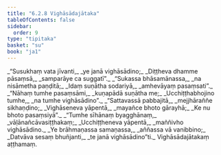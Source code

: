 ```yaml
---
title: "6.2.8 Vighāsādajātaka"
tableOfContents: false
sidebar:
  order: 9
type: "tipitaka"
basket: "su"
book: "ja1"
---
```



<DynamicBreadcrumb />

<Division number="123" book="ja1">

<Paragraph number="1459" type="verses" book="ja1">
_“Susukhaṃ vata jīvanti,_  
_ye janā vighāsādino;_  
_Diṭṭheva dhamme pāsaṃsā,_  
_samparāye ca suggatī”._  

</Paragraph>

</Division>
<Division number="124" book="ja1">

<Paragraph number="1460" type="verses" book="ja1">
_“Sukassa bhāsamānassa,_  
_na nisāmetha paṇḍitā;_  
_Idaṃ suṇātha sodariyā,_  
_amhevāyaṃ pasaṃsati”._  

</Paragraph>

</Division>
<Division number="125" book="ja1">

<Paragraph number="1461" type="verses" book="ja1">
_“Nāhaṃ tumhe pasaṃsāmi,_  
_kuṇapādā suṇātha me;_  
_Ucchiṭṭhabhojino tumhe,_  
_na tumhe vighāsādino”._  

</Paragraph>

</Division>
<Division number="126" book="ja1">

<Paragraph number="1462" type="verses" book="ja1">
_“Sattavassā pabbajitā,_  
_mejjhāraññe sikhaṇḍino;_  
_Vighāseneva yāpentā,_  
_mayañce bhoto gārayhā;_  
_Ke nu bhoto pasaṃsiyā”._  

</Paragraph>

</Division>
<Division number="127" book="ja1">

<Paragraph number="1463" type="verses" book="ja1">
_“Tumhe sīhānaṃ byagghānaṃ,_  
_vāḷānañcāvasiṭṭhakaṃ;_  
_Ucchiṭṭheneva yāpentā,_  
_maññivho vighāsādino._  

</Paragraph>

</Division>
<Division number="128" book="ja1">

<Paragraph number="1464" type="verses" book="ja1">
_Ye brāhmaṇassa samaṇassa,_  
_aññassa vā vanibbino;_  
_Datvāva sesaṃ bhuñjanti,_  
_te janā vighāsādino”ti._  


</Paragraph>
</Division>

<Paragraph number="1465" type="center" book="ja1">
Vighāsādajātakaṃ aṭṭhamaṃ.
</Paragraph>